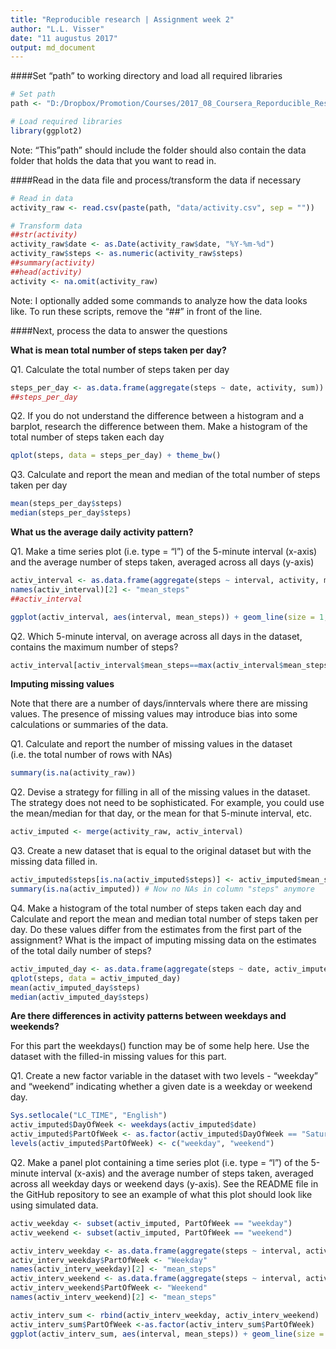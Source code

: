 ---
title: "Reproducible research | Assignment week 2"
author: "L.L. Visser"
date: "11 augustus 2017"
output: md_document
---  
  
####Set "path" to working directory and load all required libraries  
 
```{r SetPath}
# Set path
path <- "D:/Dropbox/Promotion/Courses/2017_08_Coursera_Reporducible_Research/week_2/"

# Load required libraries
library(ggplot2)
```  
Note: "This"path" should include the folder should also contain the data folder that holds the data that you want to read in.  
  
####Read in the data file and process/transform the data if necessary
```{r ReadData}
# Read in data
activity_raw <- read.csv(paste(path, "data/activity.csv", sep = ""))

# Transform data
##str(activity)
activity_raw$date <- as.Date(activity_raw$date, "%Y-%m-%d")
activity_raw$steps <- as.numeric(activity_raw$steps)
##summary(activity)
##head(activity)
activity <- na.omit(activity_raw)
```  
Note: I optionally added some commands to analyze how the data looks like. To run these scripts, remove the "##" in front of the line.  
  
####Next, process the data to answer the questions  
  
**What is mean total number of steps taken per day?**  
  
Q1. Calculate the total number of steps taken per day
```{r Q1.1}
steps_per_day <- as.data.frame(aggregate(steps ~ date, activity, sum))
##steps_per_day
```  
  
Q2. If you do not understand the difference between a histogram and a barplot, research the difference between them. Make a histogram of the total number of steps taken each day
```{r Q1.2}
qplot(steps, data = steps_per_day) + theme_bw()
```  
  
Q3. Calculate and report the mean and median of the total number of steps taken per day
```{r Q1.3}
mean(steps_per_day$steps)
median(steps_per_day$steps)
```  
  
**What us the average daily activity pattern?**  
  
Q1. Make a time series plot (i.e. type = "l") of the 5-minute interval (x-axis) and the average number of steps taken, averaged across all days (y-axis)
```{r Q2.1}
activ_interval <- as.data.frame(aggregate(steps ~ interval, activity, mean))
names(activ_interval)[2] <- "mean_steps"
##activ_interval

ggplot(activ_interval, aes(interval, mean_steps)) + geom_line(size = 1, color = "chartreuse 3") + theme_bw()
```  
  
Q2. Which 5-minute interval, on average across all days in the dataset, contains the maximum number of steps?
```{r Q2.2}
activ_interval[activ_interval$mean_steps==max(activ_interval$mean_steps),]
```  
  
**Imputing missing values**  
  
Note that there are a number of days/inntervals where there are missing values. The presence of missing values may introduce bias into some calculations or summaries of the data.
  
Q1. Calculate and report the number of missing values in the dataset (i.e. the total number of rows with NAs)
```{r Q3.1}
summary(is.na(activity_raw))
```  
  
Q2. Devise a strategy for filling in all of the missing values in the dataset. The strategy does not need to be sophisticated. For example, you could use the mean/median for that day, or the mean for that 5-minute interval, etc.
```{r Q3.2}
activ_imputed <- merge(activity_raw, activ_interval)
```  
  
Q3. Create a new dataset that is equal to the original dataset but with the missing data filled in.
```{r Q3.3}
activ_imputed$steps[is.na(activ_imputed$steps)] <- activ_imputed$mean_steps[is.na(activ_imputed$steps)]
summary(is.na(activ_imputed)) # Now no NAs in column "steps" anymore
```  
  
Q4. Make a histogram of the total number of steps taken each day and Calculate and report the mean and median total number of steps taken per day. Do these values differ from the estimates from the first part of the assignment? What is the impact of imputing missing data on the estimates of the total daily number of steps?
```{r Q3.4}
activ_imputed_day <- as.data.frame(aggregate(steps ~ date, activ_imputed, sum))
qplot(steps, data = activ_imputed_day)
mean(activ_imputed_day$steps)
median(activ_imputed_day$steps)
```  
  
**Are there differences in activity patterns between weekdays and weekends?**  
  
For this part the weekdays() function may be of some help here. Use the dataset with the filled-in missing values for this part.  
  
Q1. Create a new factor variable in the dataset with two levels - "weekday" and "weekend" indicating whether a given date is a weekday or weekend day.
```{r Q4.1}
Sys.setlocale("LC_TIME", "English")
activ_imputed$DayOfWeek <- weekdays(activ_imputed$date)
activ_imputed$PartOfWeek <- as.factor(activ_imputed$DayOfWeek == "Saturday" | activ_imputed$DayOfWeek == "Sunday")
levels(activ_imputed$PartOfWeek) <- c("weekday", "weekend")
```  
  
Q2. Make a panel plot containing a time series plot (i.e. type = "l") of the 5-minute interval (x-axis) and the average number of steps taken, averaged across all weekday days or weekend days (y-axis). See the README file in the GitHub repository to see an example of what this plot should look like using simulated data.
```{r Q4.2}
activ_weekday <- subset(activ_imputed, PartOfWeek == "weekday")
activ_weekend <- subset(activ_imputed, PartOfWeek == "weekend")

activ_interv_weekday <- as.data.frame(aggregate(steps ~ interval, activ_weekday, mean))
activ_interv_weekday$PartOfWeek <- "Weekday"
names(activ_interv_weekday)[2] <- "mean_steps"
activ_interv_weekend <- as.data.frame(aggregate(steps ~ interval, activ_weekend, mean))
activ_interv_weekend$PartOfWeek <- "Weekend"
names(activ_interv_weekend)[2] <- "mean_steps"

activ_interv_sum <- rbind(activ_interv_weekday, activ_interv_weekend)
activ_interv_sum$PartOfWeek <-as.factor(activ_interv_sum$PartOfWeek)
ggplot(activ_interv_sum, aes(interval, mean_steps)) + geom_line(size = 1, color = "chartreuse 3") + facet_grid(PartOfWeek ~ .) + theme_bw()
```